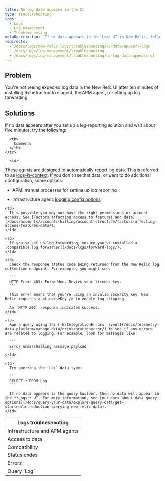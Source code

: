 ```yaml
---
title: No log data appears in the UI
type: troubleshooting
tags:
  - Logs
  - Log management
  - Troubleshooting
metaDescription: "If no data appears in the Logs UI in New Relic, follow these troubleshooting tips."
redirects:
  - /docs/logs/new-relic-logs/troubleshooting/no-data-appears-logs
  - /docs/logs/log-management/troubleshooting
  - /docs/logs/log-management/troubleshooting/no-log-data-appears-ui
---
```


## Problem

You're not seeing expected log data in the New Relic UI after ten minutes of installing the infrastructure agent, the APM agent, or setting up log forwarding.

## Solutions

If no data appears after you set up a log-reporting solution and wait about five minutes, try the following:

<table>
  <thead>
    <tr>
      <th>
        Logs troubleshooting
      </th>

      <th>
        Comments
      </th>
    </tr>
  </thead>

  <tbody>
    <tr>
      <td>
        Infrastructure and APM agents
      </td>

      <td>
These agents are designed to automatically report log data. This is referred to as [logs-in-context](/docs/logs/logs-context/logs-in-context). If you don't see that data, or want to do additional configuration, some options: 

* APM: [manual processes for setting up log reporting](/docs/logs/logs-context/logs-in-context/#enable-logs)
* Infrastructure agent: [logging config options](/docs/infrastructure/install-infrastructure-agent/configuration/infrastructure-agent-configuration-settings/#logging-variables)
      </td>
    </tr>
    <tr>
      <td>
        Access to data
      </td>

      <td>
        It's possible you may not have the right permissions or account access. See [Factors affecting access to features and data](/docs/accounts/accounts-billing/account-structure/factors-affecting-access-features-data/).
      </td>
    </tr>

    <tr>
      <td>
        Compatibility
      </td>

      <td>
        If you've set up log forwarding, ensure you've installed a [compatible log forwarder](/docs/logs/forward-logs/).
      </td>
    </tr>

    <tr>
      <td>
        Status codes
      </td>

      <td>
        Check the response status code being returned from the New Relic log collection endpoint. For example, you might see:

        ```
        HTTP Error 403: Forbidden. Review your license key.
        ```

        This error means that you're using an invalid security key. New Relic requires a <LicenseKey /> to enable log shipping.

        An `HTTP 202` response indicates success.
      </td>
    </tr>

    <tr>
      <td>
        Errors
      </td>

      <td>
        Run a query using the [`NrIntegrationErrors` event](/docs/telemetry-data-platform/manage-data/nrintegrationerror/) to see if any errors are related to logging. For example, look for messages like:

        ```
        Error unmarshalling message payload
        ```
      </td>
    </tr>

    <tr>
      <td>
        Query `Log`
      </td>

      <td>
        Try querying the `Log` data type:

        ```
        SELECT * FROM Log
        ```

        If no data appears in the query builder, then no data will appear in the **Logs** UI. For more information, see [our docs about data query options](/docs/query-your-data/explore-query-data/get-started/introduction-querying-new-relic-data).
      </td>
    </tr>
  </tbody>
</table>

